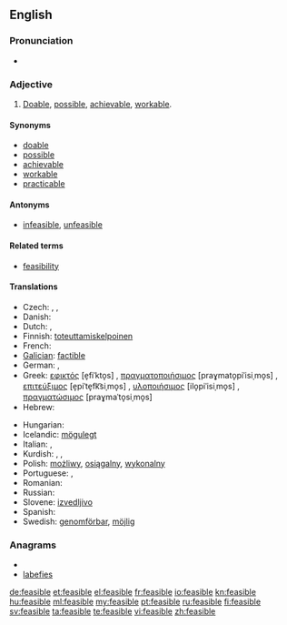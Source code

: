 ==English==

===Pronunciation===
* {{IPA|/ˈfiːzəˌbl/}}

===Adjective===
{{en-adj}}

# [[doable|Doable]], [[possible]], [[achievable]], [[workable]].

====Synonyms====
* [[doable]]
* [[possible]]
* [[achievable]]
* [[workable]]
* [[practicable]]

====Antonyms====
* {{sense|doable}} [[infeasible]], [[unfeasible]]

====Related terms====
* [[feasibility]]

====Translations====
{{trans-top|Doable, possible}}
* Czech: {{t-|cs|uskutečnitelný|m}}, {{t-|cs|proveditelný|m}}, {{t+|cs|možný|m}}
* Danish: {{t-|da|mulig}}
* Dutch: {{t+|nl|mogelijk}}, {{t-|nl|haalbaar}}
* Finnish: [[toteuttamiskelpoinen]]
* French: {{t+|fr|faisable}}
* [[Galician]]: [[factible]]
* German: {{t-|de|durchführbar}}, {{t-|de|machbar}}
* Greek: [[εφικτός]] [e̞fiˈkto̞s] {{m}}, [[πραγματοποιήσιμος]] [praɣmato̞piˈisiˌmo̞s] {{m}}, [[επιτεύξιμος]] [e̞piˈte̞fk͡siˌmo̞s] {{m}}, [[υλοποιήσιμος]] [ilo̞piˈisiˌmo̞s] {{m}}, [[πραγματώσιμος]] [praɣmaˈto̞siˌmo̞s] {{m}}
* Hebrew: {{t|he|בר ביצוע|tr=bar bitzua}}
{{trans-mid}}
* Hungarian: {{t+|hu|megvalósítható}}
* Icelandic: [[mögulegt]]
* Italian: {{t+|it|fattibile}}, {{t+|it|realizzabile}}
* Kurdish: {{t+|ku|gengaz}}, {{t+|ku|mimkin}}, {{t+|ku|pêkan}}
* Polish: [[możliwy]], [[osiągalny]], [[wykonalny]]
* Portuguese: {{t+|pt|possível}},  {{t+|pt|factível}}
* Romanian: {{t+|ro|fezabil}}
* Russian: {{t+|ru|возможный}}
* Slovene: [[izvedljivo]]
* Spanish: {{t+|es|factible}}
* Swedish: [[genomförbar]], [[möjlig]]
{{trans-bottom}}

===Anagrams===
* {{alphagram|abeefils}}
* [[labefies#English|labefies]]

[[de:feasible]]
[[et:feasible]]
[[el:feasible]]
[[fr:feasible]]
[[io:feasible]]
[[kn:feasible]]
[[hu:feasible]]
[[ml:feasible]]
[[my:feasible]]
[[pt:feasible]]
[[ru:feasible]]
[[fi:feasible]]
[[sv:feasible]]
[[ta:feasible]]
[[te:feasible]]
[[vi:feasible]]
[[zh:feasible]]